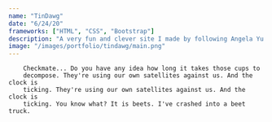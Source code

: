 ```yaml
---
name: "TinDawg"
date: "6/24/20"
frameworks: ["HTML", "CSS", "Bootstrap"]
description: "A very fun and clever site I made by following Angela Yu's Full-Stack Bootcamp on Udemy."
image: "/images/portfolio/tindawg/main.png"
---
```


        Checkmate... Do you have any idea how long it takes those cups to
        decompose. They're using our own satellites against us. And the clock is
        ticking. They're using our own satellites against us. And the clock is
        ticking. You know what? It is beets. I've crashed into a beet truck.
